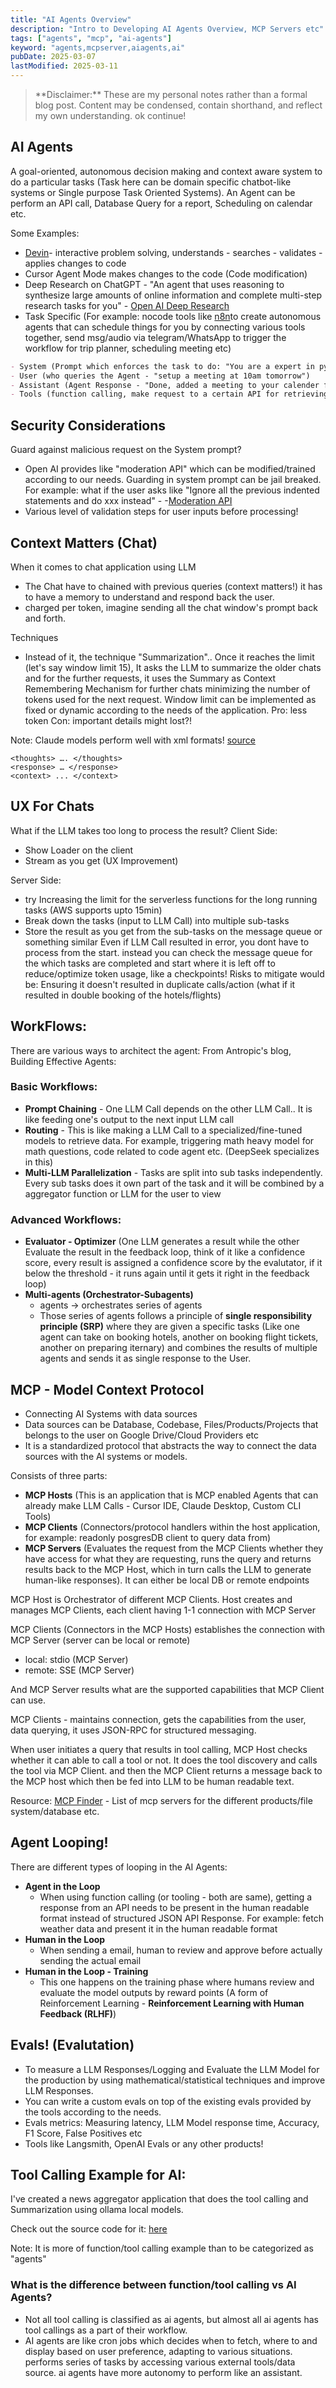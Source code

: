 ```yaml
---
title: "AI Agents Overview"
description: "Intro to Developing AI Agents Overview, MCP Servers etc"
tags: ["agents", "mcp", "ai-agents"]
keyword: "agents,mcpserver,aiagents,ai"
pubDate: 2025-03-07
lastModified: 2025-03-11
---
```



<BlockQuote>
  **Disclaimer:** These are my personal notes rather than a formal blog post.
  Content may be condensed, contain shorthand, and reflect my own understanding.
  ok continue!
</BlockQuote>

## AI Agents

A goal-oriented, autonomous decision making and context aware system to do a particular tasks (Task here can be domain specific chatbot-like systems or Single purpose Task Oriented Systems). An Agent can be perform an API call, Database Query for a report, Scheduling on calendar etc.

Some Examples:

- [Devin](https://devin.ai/)- interactive problem solving, understands - searches - validates - applies changes to code
- Cursor Agent Mode makes changes to the code (Code modification)
- Deep Research on ChatGPT - "An agent that uses reasoning to synthesize large amounts of online information and complete multi-step research tasks for you" - [Open AI Deep Research](https://openai.com/index/introducing-deep-research/)
- Task Specific (For example: nocode tools like [n8n](https://n8n.io/)to create autonomous agents that can schedule things for you by connecting various tools together, send msg/audio via telegram/WhatsApp to trigger the workflow for trip planner, scheduling meeting etc)

```markdown
- System (Prompt which enforces the task to do: "You are a expert in python and do the code review. Make sure it follow the linting rules as follows: ")
- User (who queries the Agent - "setup a meeting at 10am tomorrow")
- Assistant (Agent Response - "Done, added a meeting to your calender for 10am tomorrow")
- Tools (function calling, make request to a certain API for retrieving result like run the sql statement to get reports for this year)
```

## Security Considerations

Guard against malicious request on the System prompt?

- Open AI provides like "moderation API" which can be modified/trained according to our needs. Guarding in system prompt can be jail breaked. For example: what if the user asks like "Ignore all the previous indented statements and do xxx instead" - -[Moderation API](https://platform.openai.com/docs/guides/moderation/overview)
- Various level of validation steps for user inputs before processing!

## Context Matters (Chat)

When it comes to chat application using LLM

- The Chat have to chained with previous queries (context matters!) it has to have a memory to understand and respond back the user.
- charged per token, imagine sending all the chat window's prompt back and forth.

Techniques

- Instead of it, the technique "Summarization".. Once it reaches the limit (let's say window limit 15), It asks the LLM to summarize the older chats and for the further requests, it uses the Summary as Context Remembering Mechanism for further chats minimizing the number of tokens used for the next request. Window limit can be implemented as fixed or dynamic according to the needs of the application.
  Pro: less token
  Con: important details might lost?!

Note: Claude models perform well with xml formats! [source](https://docs.anthropic.com/en/docs/build-with-claude/prompt-engineering/use-xml-tags)

```
<thoughts> …. </thoughts>
<response> … </response>
<context> ... </context>
```

## UX For Chats

What if the LLM takes too long to process the result?
Client Side:

- Show Loader on the client
- Stream as you get (UX Improvement)

Server Side:

- try Increasing the limit for the serverless functions for the long running tasks (AWS supports upto 15min)
- Break down the tasks (input to LLM Call) into multiple sub-tasks
- Store the result as you get from the sub-tasks on the message queue or something similar
  Even if LLM Call resulted in error, you dont have to process from the start. instead you can check the message queue for the which tasks are completed and start where it is left off to reduce/optimize token usage, like a checkpoints!
  Risks to mitigate would be: Ensuring it doesn't resulted in duplicate calls/action (what if it resulted in double booking of the hotels/flights)

## WorkFlows:

There are various ways to architect the agent: From Antropic's blog, Building Effective Agents:

### Basic Workflows:

- **Prompt Chaining** - One LLM Call depends on the other LLM Call.. It is like feeding one's output to the next input LLM call
- **Routing** - This is like making a LLM Call to a specialized/fine-tuned models to retrieve data. For example, triggering math heavy model for math questions, code related to code agent etc. (DeepSeek specializes in this)
- **Multi-LLM Parallelization** - Tasks are split into sub tasks independently. Every sub tasks does it own part of the task and it will be combined by a aggregator function or LLM for the user to view

### Advanced Workflows:

- **Evaluator - Optimizer** (One LLM generates a result while the other Evaluate the result in the feedback loop, think of it like a confidence score, every result is assigned a confidence score by the evalutator, if it below the threshold - it runs again until it gets it right in the feedback loop)
- **Multi-agents (Orchestrator-Subagents)**
  - agents → orchestrates series of agents
  - Those series of agents follows a principle of **single responsibility principle (SRP)** where they are given a specific tasks (Like one agent can take on booking hotels, another on booking flight tickets, another on preparing iternary) and combines the results of multiple agents and sends it as single response to the User.

## MCP - Model Context Protocol

- Connecting AI Systems with data sources
- Data sources can be Database, Codebase, Files/Products/Projects that belongs to the user on Google Drive/Cloud Providers etc
- It is a standardized protocol that abstracts the way to connect the data sources with the AI systems or models.

Consists of three parts:

- **MCP Hosts** (This is an application that is MCP enabled Agents that can already make LLM Calls - Cursor IDE, Claude Desktop, Custom CLI Tools)
- **MCP Clients** (Connectors/protocol handlers within the host application, for example: readonly posgresDB client to query data from)
- **MCP Servers** (Evaluates the request from the MCP Clients whether they have access for what they are requesting, runs the query and returns results back to the MCP Host, which in turn calls the LLM to generate human-like responses). It can either be local DB or remote endpoints

MCP Host is Orchestrator of different MCP Clients. Host creates and manages MCP Clients, each client having 1-1 connection with MCP Server

MCP Clients (Connectors in the MCP Hosts) establishes the connection with MCP Server (server can be local or remote)

- local: stdio (MCP Server)
- remote: SSE (MCP Server)

And MCP Server results what are the supported capabilities that MCP Client can use.

MCP Clients - maintains connection, gets the capabilities from the user, data querying, it uses JSON-RPC for structured messaging.

When user initiates a query that results in tool calling, MCP Host checks whether it can able to call a tool or not. It does the tool discovery and calls the tool via MCP Client.
and then the MCP Client returns a message back to the MCP host which then be fed into LLM to be human readable text.

Resource: [MCP Finder](https://www.mcpfinder.com/) - List of mcp servers for the different products/file system/database etc.

## Agent Looping!

There are different types of looping in the AI Agents:

- **Agent in the Loop**
  - When using function calling (or tooling - both are same), getting a response from an API needs to be present in the human readable format instead of structured JSON API Response. For example: fetch weather data and present it in the human readable format
- **Human in the Loop**
  - When sending a email, human to review and approve before actually sending the actual email
- **Human in the Loop - Training**
  - This one happens on the training phase where humans review and evaluate the model outputs by reward points (A form of Reinforcement Learning - **Reinforcement Learning with Human Feedback (RLHF)**)

## Evals! (Evalutation)

- To measure a LLM Responses/Logging and Evaluate the LLM Model for the production by using mathematical/statistical techniques and improve LLM Responses.
- You can write a custom evals on top of the existing evals provided by the tools according to the needs.
- Evals metrics: Measuring latency, LLM Model response time, Accuracy, F1 Score, False Positives etc
- Tools like Langsmith, OpenAI Evals or any other products!

## Tool Calling Example for AI:

I've created a news aggregator application that does the tool calling and Summarization using ollama local models.

<ImageView
  src={newsaggregator}
  alt="news aggregator using Ollama models user prompt - latest engineering blogs, runs thru llama3-groq-tool-use model and then performs the tool calling to a function that calls the external api to get the latest engineering blogs, and then fetches content via puppeteer, and then passes down to reasoning model for the summary - deepseek. it will result out the summary of the blog post"
/>

Check out the source code for it: [here](https://github.com/mystica2000/tech-digest)

Note: It is more of function/tool calling example than to be categorized as "agents"

### What is the difference between function/tool calling vs AI Agents?

- Not all tool calling is classified as ai agents, but almost all ai agents has tool callings as a part of their workflow.
- AI agents are like cron jobs which decides when to fetch, where to and display based on user preference, adapting to various situations. performs series of tasks by accessing various external tools/data source. ai agents have more autonomy to perform like an assistant.
